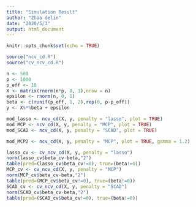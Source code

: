 ```yaml
---
title: "Simulation Result"
author: "Zhao delin"
date: "2020/5/3"
output: html_document
---
```


```r
knitr::opts_chunk$set(echo = TRUE)
```

```r
source("ncv_cd.R")
source("cv_ncv_cd.R")
```

```r
n <- 500
p <- 1000
p_eff <- 10
X <- matrix(rnorm(n*p, 0, 1),nrow = n)
epsilon <- rnorm(n, 0, 1)
beta <- c(runif(p_eff, 1, 2),rep(0, p-p_eff))
y <- X%*%beta + epsilon
```

```r
mod_lasso <- ncv_cd(X, y, penalty = "lasso", plot = TRUE)
mod_MCP <- ncv_cd(X, y, penalty = "MCP", plot = TRUE)
mod_SCAD <- ncv_cd(X, y, penalty = "SCAD", plot = TRUE)
```

```r
mod_MCP2 <- ncv_cd(X, y, penalty = "MCP", plot = TRUE, gamma = 1.2)
```

```r
lasso_cv <- cv_ncv_cd(X, y, penalty = "lasso")
norm(lasso_cv$beta_cv-beta,"2")
table(pred=(lasso_cv$beta_cv!=0), true=(beta!=0))
MCP_cv <- cv_ncv_cd(X, y, penalty = "MCP")
norm(MCP_cv$beta_cv-beta,"2")
table(pred=(MCP_cv$beta_cv!=0), true=(beta!=0))
SCAD_cv <- cv_ncv_cd(X, y, penalty = "SCAD")
norm(SCAD_cv$beta_cv-beta,"2")
table(pred=(SCAD_cv$beta_cv!=0), true=(beta!=0))
```

